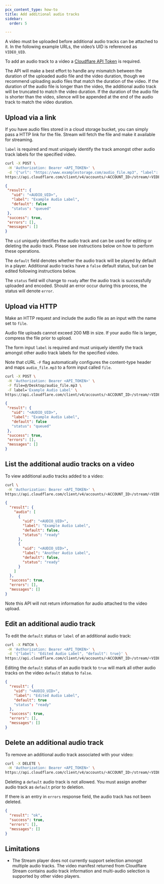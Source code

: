 ```yaml
---
pcx_content_type: how-to
title: Add additional audio tracks
sidebar:
  order: 5

---
```


A video must be uploaded before additional audio tracks can be attached to it. In the following example URLs, the video’s UID is referenced as `VIDEO_UID`.

To add an audio track to a video a [Cloudflare API Token](https://www.cloudflare.com/a/account/my-account) is required.

The API will make a best effort to handle any mismatch between the duration of the uploaded audio file and the video duration, though we recommend uploading audio files that match the duration of the video. If the duration of the audio file is longer than the video, the additional audio track will be truncated to match the video duration. If the duration of the audio file is shorter than the video, silence will be appended at the end of the audio track to match the video duration.

## Upload via a link

If you have audio files stored in a cloud storage bucket, you can simply pass a HTTP link for the file. Stream will fetch the file and make it available for streaming.

`label` is required and must uniquely identify the track amongst other audio track labels for the specified video.

```bash
curl -X POST \
 -H 'Authorization: Bearer <API_TOKEN>' \
 -d '{"url": "https://www.examplestorage.com/audio_file.mp3", "label": "Example Audio Label"}' \
https://api.cloudflare.com/client/v4/accounts/<ACCOUNT_ID>/stream/<VIDEO_UID>/audio/copy
```

```json title="Example response to add additional audio tracks"
{
 "result": {
   "uid": "<AUDIO_UID>",
   "label": "Example Audio Label",
   "default": false
   "status": "queued"
 },
 "success": true,
 "errors": [],
 "messages": []
}
```

The `uid` uniquely identifies the audio track and can be used for editing or deleting the audio track. Please see instructions below on how to perform these operations.

The `default` field denotes whether the audio track will be played by default in a player. Additional audio tracks have a `false` default status, but can be edited following instructions below.

The `status` field will change to `ready` after the audio track is successfully uploaded and encoded. Should an error occur during this process, the status will denote `error`.

## Upload via HTTP

Make an HTTP request and include the audio file as an input with the name set to `file`.

Audio file uploads cannot exceed 200 MB in size. If your audio file is larger, compress the file prior to upload.

The form input `label` is required and must uniquely identify the track amongst other audio track labels for the specified video.

Note that cURL `-F` flag automatically configures the content-type header and maps `audio_file.mp3` to a form input called `file`.

```bash
curl -X POST \
 -H 'Authorization: Bearer <API_TOKEN>' \
 -F file=@/Desktop/audio_file.mp3 \
 -F label='Example Audio Label' \
https://api.cloudflare.com/client/v4/accounts/<ACCOUNT_ID>/stream/<VIDEO_UID>/audio
```

```json title="Example response to add Additional audio tracks"
{
 "result": {
   "uid": "<AUDIO_UID>",
   "label": "Example Audio Label",
   "default": false
   "status": "queued"
 },
 "success": true,
 "errors": [],
 "messages": []
}
```

## List the additional audio tracks on a video

To view additional audio tracks added to a video:

```bash
curl \
 -H 'Authorization: Bearer <API_TOKEN>' \
https://api.cloudflare.com/client/v4/accounts/<ACCOUNT_ID>/stream/<VIDEO_UID>/audio
```

```json title="Example response to get the audio tracks associated with a video"
{
  "result": {
    "audio": [
      {
        "uid": "<AUDIO_UID>",
        "label": "Example Audio Label",
        "default": false,
        "status": "ready"
      },
      {
        "uid": "<AUDIO_UID>",
        "label": "Another Audio Label",
        "default": false,
        "status": "ready"
      }
    ]
  },
  "success": true,
  "errors": [],
  "messages": []
}
```

Note this API will not return information for audio attached to the video upload.

## Edit an additional audio track

To edit the `default` status or `label` of an additional audio track:

```bash
curl -X PATCH \
 -H 'Authorization: Bearer <API_TOKEN>' \
 -d '{"label": "Edited Audio Label", "default": true}' \
https://api.cloudflare.com/client/v4/accounts/<ACCOUNT_ID>/stream/<VIDEO_UID>/audio/<AUDIO_UID>
```

Editing the `default` status of an audio track to `true` will mark all other audio tracks on the video `default` status to `false`.

```json title="Example response to edit the audio tracks associated with a video"
{
  "result": {
    "uid": "<AUDIO_UID>",
    "label": "Edited Audio Label",
    "default": true
    "status": "ready"
  },
  "success": true,
  "errors": [],
  "messages": []
}
```

## Delete an additional audio track

To remove an additional audio track associated with your video:

```bash
curl -X DELETE \
 -H 'Authorization: Bearer <API_TOKEN>' \
https://api.cloudflare.com/client/v4/accounts/<ACCOUNT_ID>/stream/<VIDEO_UID>/audio/<AUDIO_UID>
```

Deleting a `default` audio track is not allowed.  You must assign another audio track as `default` prior to deletion.

If there is an entry in `errors` response field, the audio track has not been
deleted.

```json title="Example response to delete an audio track"
{
  "result": "ok",
  "success": true,
  "errors": [],
  "messages": []
}
```

## Limitations

* The Stream player does not currently support selection amongst multiple audio tracks. The video manifest returned from Cloudflare Stream contains audio track information and multi-audio selection is supported by other video players.
